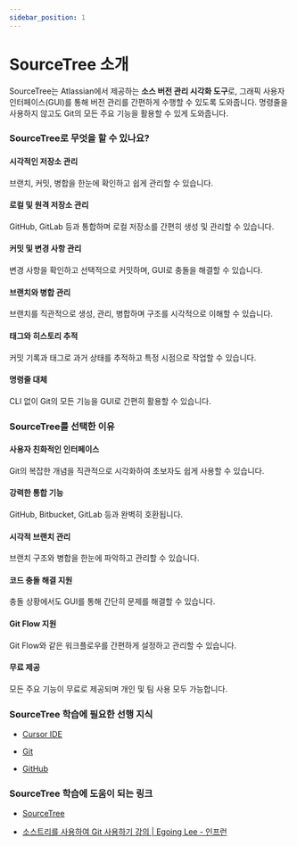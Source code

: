 ```yaml
---
sidebar_position: 1
---
```


# SourceTree 소개

SourceTree는 Atlassian에서 제공하는 **소스 버전 관리 시각화 도구**로, 그래픽 사용자 인터페이스(GUI)를 통해 버전 관리를 간편하게 수행할 수 있도록 도와줍니다. 명령줄을 사용하지 않고도 Git의 모든 주요 기능을 활용할 수 있게 도와줍니다.

### SourceTree로 무엇을 할 수 있나요?

#### 시각적인 저장소 관리

브랜치, 커밋, 병합을 한눈에 확인하고 쉽게 관리할 수 있습니다.

#### 로컬 및 원격 저장소 관리

GitHub, GitLab 등과 통합하며 로컬 저장소를 간편히 생성 및 관리할 수 있습니다.

#### 커밋 및 변경 사항 관리

변경 사항을 확인하고 선택적으로 커밋하며, GUI로 충돌을 해결할 수 있습니다.

#### 브랜치와 병합 관리

브랜치를 직관적으로 생성, 관리, 병합하며 구조를 시각적으로 이해할 수 있습니다.

#### 태그와 히스토리 추적

커밋 기록과 태그로 과거 상태를 추적하고 특정 시점으로 작업할 수 있습니다.

#### 명령줄 대체

CLI 없이 Git의 모든 기능을 GUI로 간편히 활용할 수 있습니다.

### SourceTree를 선택한 이유

#### 사용자 친화적인 인터페이스

Git의 복잡한 개념을 직관적으로 시각화하여 초보자도 쉽게 사용할 수 있습니다.

#### 강력한 통합 기능

GitHub, Bitbucket, GitLab 등과 완벽히 호환됩니다.

#### 시각적 브랜치 관리

브랜치 구조와 병합을 한눈에 파악하고 관리할 수 있습니다.

#### 코드 충돌 해결 지원

충돌 상황에서도 GUI를 통해 간단히 문제를 해결할 수 있습니다.

#### Git Flow 지원

Git Flow와 같은 워크플로우를 간편하게 설정하고 관리할 수 있습니다.

#### 무료 제공

모든 주요 기능이 무료로 제공되며 개인 및 팀 사용 모두 가능합니다.

### SourceTree 학습에 필요한 선행 지식

- [Cursor IDE](./../cursor-ide/intro)

- [Git](./../git/intro)

- [GitHub](./../github/intro)

### SourceTree 학습에 도움이 되는 링크

- [SourceTree](https://www.sourcetreeapp.com/)

- [소스트리를 사용하여 Git 사용하기 강의 | Egoing Lee - 인프런](https://www.inflearn.com/course/git-%EA%B0%95%EC%A2%8C-%EC%83%9D%ED%99%9C%EC%BD%94%EB%94%A9#reviews)
